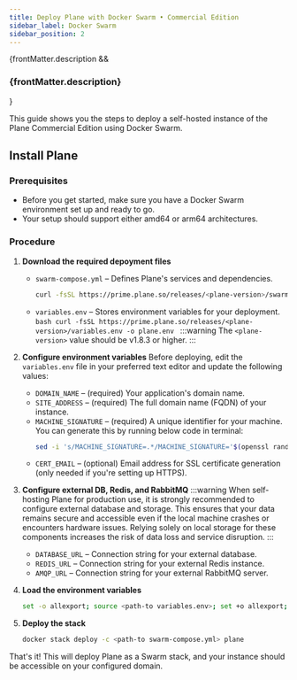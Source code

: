 ```yaml
---
title: Deploy Plane with Docker Swarm • Commercial Edition
sidebar_label: Docker Swarm
sidebar_position: 2
---
```


{frontMatter.description && <h3 className="description">{frontMatter.description}</h3>}

This guide shows you the steps to deploy a self-hosted instance of the Plane Commercial Edition using Docker Swarm.

## Install Plane

### Prerequisites

- Before you get started, make sure you have a Docker Swarm environment set up and ready to go.
- Your setup should support either amd64 or arm64 architectures.

### Procedure

1. **Download the required depoyment files**
   - `swarm-compose.yml` – Defines Plane's services and dependencies.
     ```bash
     curl -fsSL https://prime.plane.so/releases/<plane-version>/swarm-compose.yml -o swarm-compose.yml
     ```
   - `variables.env` – Stores environment variables for your deployment.
     `bash
curl -fsSL https://prime.plane.so/releases/<plane-version>/variables.env -o plane.env
`
     :::warning
     The `<plane-version>` value should be v1.8.3 or higher.
     :::

2. **Configure environment variables**
   Before deploying, edit the `variables.env` file in your preferred text editor and update the following values:
   - `DOMAIN_NAME` – (required) Your application's domain name.
   - `SITE_ADDRESS` – (required) The full domain name (FQDN) of your instance.
   - `MACHINE_SIGNATURE` – (required) A unique identifier for your machine. You can generate this by running below code in terminal:
     ```sh
     sed -i 's/MACHINE_SIGNATURE=.*/MACHINE_SIGNATURE='$(openssl rand -hex 16)'/' plane.env
     ```
   - `CERT_EMAIL` – (optional) Email address for SSL certificate generation (only needed if you're setting up HTTPS).

3. **Configure external DB, Redis, and RabbitMQ**
   :::warning
   When self-hosting Plane for production use, it is strongly recommended to configure external database and storage. This ensures that your data remains secure and accessible even if the local machine crashes or encounters hardware issues. Relying solely on local storage for these components increases the risk of data loss and service disruption.
   :::
   - `DATABASE_URL` – Connection string for your external database.
   - `REDIS_URL` – Connection string for your external Redis instance.
   - `AMQP_URL` – Connection string for your external RabbitMQ server.

4. **Load the environment variables**

   ```bash
   set -o allexport; source <path-to variables.env>; set +o allexport;
   ```

5. **Deploy the stack**
   ```bash
   docker stack deploy -c <path-to swarm-compose.yml> plane
   ```

That's it! This will deploy Plane as a Swarm stack, and your instance should be accessible on your configured domain.
